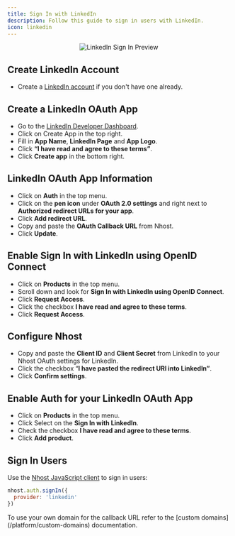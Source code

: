 ```yaml
---
title: Sign In with LinkedIn
description: Follow this guide to sign in users with LinkedIn.
icon: linkedin
---
```



<p align="center">
  <img
    alt="LinkedIn Sign In Preview"
    src="/images/guides/auth/linkedin-signin.svg"
    width={480}
    height={267}
  />
</p>

## Create LinkedIn Account

- Create a [LinkedIn account](https://linkedin.com/) if you don't have one already.

## Create a LinkedIn OAuth App

- Go to the [LinkedIn Developer Dashboard](https://www.linkedin.com/developers/apps).
- Click on Create App in the top right.
- Fill in **App Name**, **LinkedIn Page** and **App Logo**.
- Click **“I have read and agree to these terms”**.
- Click **Create app** in the bottom right.

## LinkedIn OAuth App Information

- Click on **Auth** in the top menu.
- Click on the **pen icon** under **OAuth 2.0 settings** and right next to **Authorized redirect URLs for your app**.
- Click **Add redirect URL**.
- Copy and paste the **OAuth Callback URL** from Nhost.
- Click **Update**.

## Enable Sign In with LinkedIn using OpenID Connect

- Click on **Products** in the top menu.
- Scroll down and look for **Sign In with LinkedIn using OpenID Connect**.
- Click **Request Access**.
- Click the checkbox **I have read and agree to these terms**.
- Click **Request Access**.

## Configure Nhost

- Copy and paste the **Client ID** and **Client Secret** from LinkedIn to your Nhost OAuth settings for LinkedIn.
- Click the checkbox “**I have pasted the redirect URI into LinkedIn”**.
- Click **Confirm settings**.

## Enable Auth for your LinkedIn OAuth App

- Click on **Products** in the top menu.
- Click Select on the **Sign In with LinkedIn**.
- Check the checkbox **I have read and agree to these terms**.
- Click **Add product**.

## Sign In Users

Use the [Nhost JavaScript client](/reference/javascript) to sign in users:

```js
nhost.auth.signIn({
  provider: 'linkedin'
})
```

<Note>
To use your own domain for the callback URL refer to the [custom domains](/platform/custom-domains) documentation.
</Note>
